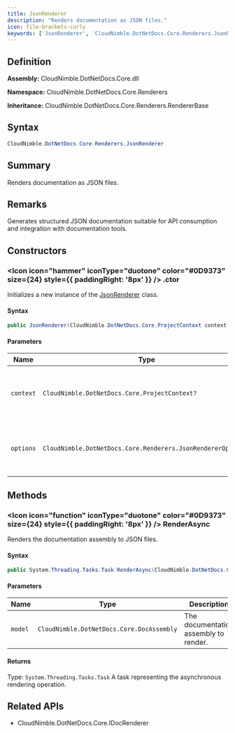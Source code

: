 ```yaml
---
title: JsonRenderer
description: "Renders documentation as JSON files."
icon: file-brackets-curly
keywords: ['JsonRenderer', 'CloudNimble.DotNetDocs.Core.Renderers.JsonRenderer', 'CloudNimble.DotNetDocs.Core.Renderers', 'class', 'CloudNimble.DotNetDocs.Core.Renderers.RendererBase', 'CloudNimble.DotNetDocs.Core.IDocRenderer']
---
```


## Definition

**Assembly:** CloudNimble.DotNetDocs.Core.dll

**Namespace:** CloudNimble.DotNetDocs.Core.Renderers

**Inheritance:** CloudNimble.DotNetDocs.Core.Renderers.RendererBase

## Syntax

```csharp
CloudNimble.DotNetDocs.Core.Renderers.JsonRenderer
```

## Summary

Renders documentation as JSON files.

## Remarks

Generates structured JSON documentation suitable for API consumption and integration
            with documentation tools.

## Constructors

### <Icon icon="hammer" iconType="duotone" color="#0D9373" size={24} style={{ paddingRight: '8px' }} />  .ctor

Initializes a new instance of the [JsonRenderer](/api-reference/CloudNimble/DotNetDocs/Core/Renderers/JsonRenderer) class.

#### Syntax

```csharp
public JsonRenderer(CloudNimble.DotNetDocs.Core.ProjectContext context = null, CloudNimble.DotNetDocs.Core.Renderers.JsonRendererOptions options = null)
```

#### Parameters

| Name | Type | Description |
|------|------|-------------|
| `context` | `CloudNimble.DotNetDocs.Core.ProjectContext?` | The project context. If null, a default context is created. |
| `options` | `CloudNimble.DotNetDocs.Core.Renderers.JsonRendererOptions?` | The rendering options. If null, default options are used. |

## Methods

### <Icon icon="function" iconType="duotone" color="#0D9373" size={24} style={{ paddingRight: '8px' }} />  RenderAsync

Renders the documentation assembly to JSON files.

#### Syntax

```csharp
public System.Threading.Tasks.Task RenderAsync(CloudNimble.DotNetDocs.Core.DocAssembly model)
```

#### Parameters

| Name | Type | Description |
|------|------|-------------|
| `model` | `CloudNimble.DotNetDocs.Core.DocAssembly` | The documentation assembly to render. |

#### Returns

Type: `System.Threading.Tasks.Task`
A task representing the asynchronous rendering operation.

## Related APIs

- CloudNimble.DotNetDocs.Core.IDocRenderer

